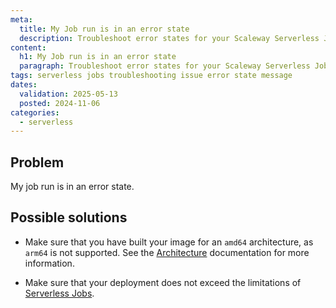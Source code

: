 ```yaml
---
meta:
  title: My Job run is in an error state
  description: Troubleshoot error states for your Scaleway Serverless Jobs.
content:
  h1: My Job run is in an error state
  paragraph: Troubleshoot error states for your Scaleway Serverless Jobs.
tags: serverless jobs troubleshooting issue error state message
dates:
  validation: 2025-05-13
  posted: 2024-11-06
categories:
  - serverless
---
```


## Problem

My job run is in an error state.

## Possible solutions

- Make sure that you have built your image for an `amd64` architecture, as `arm64` is not supported. See the [Architecture](/serverless-jobs/reference-content/jobs-limitations/#architecture) documentation for more information.

- Make sure that your deployment does not exceed the limitations of [Serverless Jobs](/serverless-jobs/reference-content/jobs-limitations/).